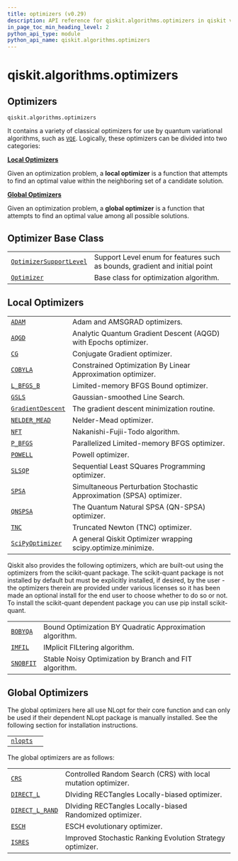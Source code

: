 ```yaml
---
title: optimizers (v0.29)
description: API reference for qiskit.algorithms.optimizers in qiskit v0.29
in_page_toc_min_heading_level: 2
python_api_type: module
python_api_name: qiskit.algorithms.optimizers
---
```


<span id="module-qiskit.algorithms.optimizers" />

<span id="qiskit-algorithms-optimizers" />

# qiskit.algorithms.optimizers

<span id="optimizers-qiskit-algorithms-optimizers" />

## Optimizers

`qiskit.algorithms.optimizers`

It contains a variety of classical optimizers for use by quantum variational algorithms, such as [`VQE`](qiskit.algorithms.VQE "qiskit.algorithms.VQE"). Logically, these optimizers can be divided into two categories:

**[Local Optimizers](#local-optimizers)**

Given an optimization problem, a **local optimizer** is a function that attempts to find an optimal value within the neighboring set of a candidate solution.

**[Global Optimizers](#global-optimizers)**

Given an optimization problem, a **global optimizer** is a function that attempts to find an optimal value among all possible solutions.

## Optimizer Base Class

|                                                                                                                                    |                                                                            |
| ---------------------------------------------------------------------------------------------------------------------------------- | -------------------------------------------------------------------------- |
| [`OptimizerSupportLevel`](qiskit.algorithms.optimizers.OptimizerSupportLevel "qiskit.algorithms.optimizers.OptimizerSupportLevel") | Support Level enum for features such as bounds, gradient and initial point |
| [`Optimizer`](qiskit.algorithms.optimizers.Optimizer "qiskit.algorithms.optimizers.Optimizer")                                     | Base class for optimization algorithm.                                     |

## Local Optimizers

|                                                                                                                  |                                                                      |
| ---------------------------------------------------------------------------------------------------------------- | -------------------------------------------------------------------- |
| [`ADAM`](qiskit.algorithms.optimizers.ADAM "qiskit.algorithms.optimizers.ADAM")                                  | Adam and AMSGRAD optimizers.                                         |
| [`AQGD`](qiskit.algorithms.optimizers.AQGD "qiskit.algorithms.optimizers.AQGD")                                  | Analytic Quantum Gradient Descent (AQGD) with Epochs optimizer.      |
| [`CG`](qiskit.algorithms.optimizers.CG "qiskit.algorithms.optimizers.CG")                                        | Conjugate Gradient optimizer.                                        |
| [`COBYLA`](qiskit.algorithms.optimizers.COBYLA "qiskit.algorithms.optimizers.COBYLA")                            | Constrained Optimization By Linear Approximation optimizer.          |
| [`L_BFGS_B`](qiskit.algorithms.optimizers.L_BFGS_B "qiskit.algorithms.optimizers.L_BFGS_B")                      | Limited-memory BFGS Bound optimizer.                                 |
| [`GSLS`](qiskit.algorithms.optimizers.GSLS "qiskit.algorithms.optimizers.GSLS")                                  | Gaussian-smoothed Line Search.                                       |
| [`GradientDescent`](qiskit.algorithms.optimizers.GradientDescent "qiskit.algorithms.optimizers.GradientDescent") | The gradient descent minimization routine.                           |
| [`NELDER_MEAD`](qiskit.algorithms.optimizers.NELDER_MEAD "qiskit.algorithms.optimizers.NELDER_MEAD")             | Nelder-Mead optimizer.                                               |
| [`NFT`](qiskit.algorithms.optimizers.NFT "qiskit.algorithms.optimizers.NFT")                                     | Nakanishi-Fujii-Todo algorithm.                                      |
| [`P_BFGS`](qiskit.algorithms.optimizers.P_BFGS "qiskit.algorithms.optimizers.P_BFGS")                            | Parallelized Limited-memory BFGS optimizer.                          |
| [`POWELL`](qiskit.algorithms.optimizers.POWELL "qiskit.algorithms.optimizers.POWELL")                            | Powell optimizer.                                                    |
| [`SLSQP`](qiskit.algorithms.optimizers.SLSQP "qiskit.algorithms.optimizers.SLSQP")                               | Sequential Least SQuares Programming optimizer.                      |
| [`SPSA`](qiskit.algorithms.optimizers.SPSA "qiskit.algorithms.optimizers.SPSA")                                  | Simultaneous Perturbation Stochastic Approximation (SPSA) optimizer. |
| [`QNSPSA`](qiskit.algorithms.optimizers.QNSPSA "qiskit.algorithms.optimizers.QNSPSA")                            | The Quantum Natural SPSA (QN-SPSA) optimizer.                        |
| [`TNC`](qiskit.algorithms.optimizers.TNC "qiskit.algorithms.optimizers.TNC")                                     | Truncated Newton (TNC) optimizer.                                    |
| [`SciPyOptimizer`](qiskit.algorithms.optimizers.SciPyOptimizer "qiskit.algorithms.optimizers.SciPyOptimizer")    | A general Qiskit Optimizer wrapping scipy.optimize.minimize.         |

Qiskit also provides the following optimizers, which are built-out using the optimizers from the scikit-quant package. The scikit-quant package is not installed by default but must be explicitly installed, if desired, by the user - the optimizers therein are provided under various licenses so it has been made an optional install for the end user to choose whether to do so or not. To install the scikit-quant dependent package you can use pip install scikit-quant.

|                                                                                          |                                                          |
| ---------------------------------------------------------------------------------------- | -------------------------------------------------------- |
| [`BOBYQA`](qiskit.algorithms.optimizers.BOBYQA "qiskit.algorithms.optimizers.BOBYQA")    | Bound Optimization BY Quadratic Approximation algorithm. |
| [`IMFIL`](qiskit.algorithms.optimizers.IMFIL "qiskit.algorithms.optimizers.IMFIL")       | IMplicit FILtering algorithm.                            |
| [`SNOBFIT`](qiskit.algorithms.optimizers.SNOBFIT "qiskit.algorithms.optimizers.SNOBFIT") | Stable Noisy Optimization by Branch and FIT algorithm.   |

## Global Optimizers

The global optimizers here all use NLopt for their core function and can only be used if their dependent NLopt package is manually installed. See the following section for installation instructions.

|                                                                                                                                  |                                |
| -------------------------------------------------------------------------------------------------------------------------------- | ------------------------------ |
| [`nlopts`](qiskit.algorithms.optimizers.nlopts#module-qiskit.algorithms.optimizers.nlopts "qiskit.algorithms.optimizers.nlopts") | <span id="installing-nlopt" /> |

The global optimizers are as follows:

|                                                                                                            |                                                               |
| ---------------------------------------------------------------------------------------------------------- | ------------------------------------------------------------- |
| [`CRS`](qiskit.algorithms.optimizers.CRS "qiskit.algorithms.optimizers.CRS")                               | Controlled Random Search (CRS) with local mutation optimizer. |
| [`DIRECT_L`](qiskit.algorithms.optimizers.DIRECT_L "qiskit.algorithms.optimizers.DIRECT_L")                | DIviding RECTangles Locally-biased optimizer.                 |
| [`DIRECT_L_RAND`](qiskit.algorithms.optimizers.DIRECT_L_RAND "qiskit.algorithms.optimizers.DIRECT_L_RAND") | DIviding RECTangles Locally-biased Randomized optimizer.      |
| [`ESCH`](qiskit.algorithms.optimizers.ESCH "qiskit.algorithms.optimizers.ESCH")                            | ESCH evolutionary optimizer.                                  |
| [`ISRES`](qiskit.algorithms.optimizers.ISRES "qiskit.algorithms.optimizers.ISRES")                         | Improved Stochastic Ranking Evolution Strategy optimizer.     |

